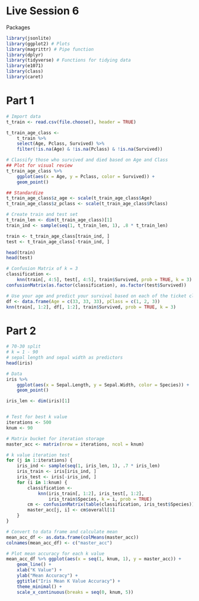 
# Live Session 6

Packages
```r
library(jsonlite)
library(ggplot2) # Plots
library(magrittr) # Pipe function
library(dplyr)
library(tidyverse) # Functions for tidying data
library(e1071)
library(class)
library(caret)
```

# Part 1
```r
# Import data
t_train <- read.csv(file.choose(), header = TRUE)

t_train_age_class <-
    t_train %>%
    select(Age, Pclass, Survived) %>%
    filter(!is.na(Age) & !is.na(Pclass) & !is.na(Survived))

# Classify those who survived and died based on Age and Class
## Plot for visual review
t_train_age_class %>%
    ggplot(aes(x = Age, y = Pclass, color = Survived)) +
    geom_point()

## Standardize
t_train_age_class$z_age <- scale(t_train_age_class$Age)
t_train_age_class$z_pclass <- scale(t_train_age_class$Pclass)

# Create train and test set
t_train_len <- dim(t_train_age_class)[1]
train_ind <- sample(seq(1, t_train_len, 1), .8 * t_train_len)

train <- t_train_age_class[train_ind, ]
test <- t_train_age_class[-train_ind, ]

head(train)
head(test)

# Confusion Matrix of k = 3
classification <-
    knn(train[, 4:5], test[, 4:5], train$Survived, prob = TRUE, k = 3)
confusionMatrix(as.factor(classification), as.factor(test$Survived))

# Use your age and predict your survival based on each of the ticket classes
df <- data.frame(Age = c(33, 33, 33), pClass = c(1, 2, 3))
knn(train[, 1:2], df[, 1:2], train$Survived, prob = TRUE, k = 3)
```

# Part 2
```r
# 70-30 split
# k = 1 - 90
# sepal length and sepal width as predictors
head(iris)

# Data
iris %>%
    ggplot(aes(x = Sepal.Length, y = Sepal.Width, color = Species)) +
    geom_point()

iris_len <- dim(iris)[1]


# Test for best k value
iterations <- 500
knum <- 90

# Matrix bucket for iteration storage
master_acc <- matrix(nrow = iterations, ncol = knum)

# k value iteration test
for (j in 1:iterations) {
    iris_ind <- sample(seq(1, iris_len, 1), .7 * iris_len)
    iris_train <- iris[iris_ind, ]
    iris_test <- iris[-iris_ind, ]
    for (i in 1:knum) {
        classification <-
            knn(iris_train[, 1:2], iris_test[, 1:2],
                iris_train$Species, k = i, prob = TRUE)
        cm <- confusionMatrix(table(classification, iris_test$Species))
        master_acc[j, i] <- cm$overall[1]
    }
}

# Convert to data frame and calculate mean
mean_acc_df <- as.data.frame(colMeans(master_acc))
colnames(mean_acc_df) <- c("master_acc")

# Plot mean accuracy for each k value
mean_acc_df %>% ggplot(aes(x = seq(1, knum, 1), y = master_acc)) +
    geom_line() +
    xlab("K Value") +
    ylab("Mean Accuracy") +
    ggtitle("Iris Mean K Value Accuracy") +
    theme_minimal() +
    scale_x_continuous(breaks = seq(0, knum, 5))
```
